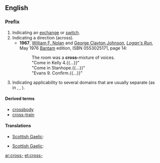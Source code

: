 {{also|cross}}
==English==

===Prefix===
{{infl|en|prefix}}

# Indicating an [[exchange]] or [[switch]].
# Indicating a direction (across).
#*'''1967''', [[w:William F. Nolan|William F. Nolan]] and [[w:George Clayton Johnson|George Clayton Johnson]], [[w:Logan's Run|''Logan's Run'']], May 1976 [[w:Bantam Books|Bantam]] edition, ISBN 0553025171, page 14:
#*:The room was a '''cross-'''mixture of voices.
#*:"Come in Kelly 4.{{...}}"
#*:"Come in Stanhope.{{...}}"
#*:"Evans 9. Confirm.{{...}}"
# Indicating applicability to several domains that are usually separate (as in {{term|crossclass}}, {{term|crosslinguistic}}, {{term|cross-platform}}).

====Derived terms====
* [[crossbody]]
* [[cross-train]]

====Translations====
{{trans-top|indicating an exchange or switch}}
* [[Scottish Gaelic]]: {{t-|gd|tair-|xs=Scottish Gaelic}}
{{trans-mid}}
{{trans-bottom}}

{{trans-top|indicating a direction (across)}}
* [[Scottish Gaelic]]: {{t-|gd|tair-|xs=Scottish Gaelic}}
{{trans-mid}}
{{trans-bottom}}

[[ar:cross-]]
[[et:cross-]]
